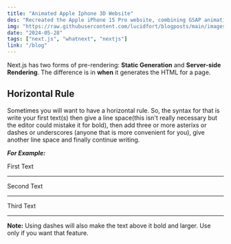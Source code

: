 ```yaml
---
title: "Animated Apple Iphone 3D Website"
des: "Recreated the Apple iPhone 15 Pro website, combining GSAP animations and Three.js 3D effects.."
img: "https://raw.githubusercontent.com/lucidfort/blogposts/main/images/profile-photo.jpg"
date: "2024-05-28"
tags: ["next.js", "whatnext", "nextjs"]
link: "/blog"
---
```


<CustomImage
  src="https://raw.githubusercontent.com/lucidfort/blogposts/main/images/profile-photo.jpg"
  alt="My Name is Lawrence"
  priority
/>

Next.js has two forms of pre-rendering: **Static Generation** and **Server-side Rendering**. The difference is in **when** it generates the HTML for a page.

## Horizontal Rule

Sometimes you will want to have a horizontal rule. So, the syntax for that is write your first text(s) then give a line space(this isn't really necessary but the editor could mistake it for bold), then add three or more asterixs or dashes or underscores (anyone that is more convenient for you), give another line space and finally continue writing.

**_For Example:_**

First Text

---

Second Text

---

Third Text

---

**Note:** Using dashes will also make the text above it bold and larger. Use only if you want that feature.
